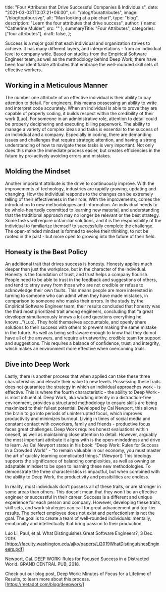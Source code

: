   title: "Four Attributes that Drive Successful Companies & Individuals",
  date: "2021-03-03T10:07:21+06:00",
  url: "/blog/fourattributes",
  image: "/blog/topfour.svg",
  alt: "Man looking at a pie chart",
  type: "blog",
  description: "Learn the four attributes that drive success",
  author: { name: "Catherine Mulder", src: "" },
  summaryTitle: "Four Attributes",
  categories: ["four attributes"],
  draft: false,
};

Success is a major goal that each individual and organization strives to achieve. It has many different layers, and interpretations - from an individual level to company wide. Based on studies from the Empirical Software Engineer team, as well as the methodology behind Deep Work, there have been four identifiable attributes that embrace the well-rounded skill sets of effective workers.

## Working in a Meticulous Manner

The number one attribute of an effective individual is their ability to pay attention to detail. For engineers, this means possessing an ability to write and interpret code accurately. When an individual is able to prove they are capable of properly coding, it builds respect within the credibility of their work (Luo). For someone in an administrative role, attention to detail could be properly deciphering and executing billing paperwork. The ability to manage a variety of complex ideas and tasks is essential to the success of an individual and a company. Especially in coding, there are demanding issues and challenges that require strategic attention, and having a strong understanding of how to navigate these tasks is very important. Not only does this make the immediate process easier, but creates efficiencies in the future by pro-actively avoiding errors and mistakes.

## Molding the Mindset

Another important attribute is the drive to continuously improve. With the improvements of technology, industries are rapidly growing, updating and changing. How the individual responds to the changes can be extremely telling of their effectiveness in their role. With the improvements, comes the introduction to new methodologies and information. An individual needs to be whole-heartedly committed to learning new material, and understanding that the traditional approach may no longer be relevant or the best strategy. Some tasks will require unfamiliar solutions, and it is the responsibility of the individual to familiarize themself to successfully complete the challenge. The open-minded mindset is formed to evolve their thinking, to not be rooted in the past - but more open to growing into the future of their field.

## Honesty is the Best Policy

An additional trait that drives success is honesty. Honesty applies much deeper than just the workplace, but in the character of the individual. Honesty is the foundation of trust, and trust helps a company flourish. People need to be able to trust in the feedback and suggestions of others, and tend to stray away from those who are not credible or refuse to acknowledge their own faults. This means people are more interested in turning to someone who can admit when they have made mistakes, in comparison to someone who masks their errors. In the study by the Empirical Software Engineer team, their results concluded that honesty was the third most prioritized trait among engineers, concluding that “a great developer simultaneously knows a lot and questions everything he knows...”(Luo). They hold themselves accountable, and openly share solutions to their success with others to prevent making the same mistake in the future. As well as being self-aware enough to know that they do not have all of the answers, and require a trustworthy, credible team for support and suggestions. This requires a balance of confidence, trust, and integrity, which makes an environment more effective when overcoming trials.

## Dive into Deep Work

Lastly, there is another process that when applied can take these three characteristics and elevate their value to new levels. Possessing these traits does not guarantee the strategy in which an individual approaches work - is effective. This is where the fourth characteristic - the ability to Deep Work - is most influential. Deep Work, aka working intently in a distraction-free environment, provides a structured methodology to ensure skills are being maximized to their fullest potential. Developed by Cal Newport, this allows the brain to go into periods of uninterrupted focus, which improves productivity and minimizes burnout. Living in times of social media and constant contact with coworkers, family and friends - productive focus faces great challenges. Deep Work requires honest evaluations within oneself, as well as maintaining close attention to detail. However, arguably the most important attribute it aligns with is the open-mindedness and drive to learn. As Cal Newport states in his book: “Deep Work: Rules for Success in a Crowded World” - “to remain valuable in our economy, you must master the art of quickly learning complicated things.” (Newport) This ideology supports the significance of balancing complexities, as well as owning an adaptable mindset to be open to learning these new methodologies. To demonstrate the three characteristics is impactful, but when combined with the ability to Deep Work, the productivity and possibilities are endless.

In reality, most individuals don’t possess all of these traits, or are stronger in some areas than others. This doesn’t mean that they won't be an effective engineer or successful in their career. Success is a different and unique experience for each person and company. However, developing these traits, skill sets, and work strategies can call for great advancement and top-tier results. The perfect employee does not exist and perfectionism is not the goal. The goal is to create a team of well-rounded individuals: mentally, emotionally and intellectually that bring passion to their production.

Luo Li, Paul, et al. What Distinguishes Great Software Engineers?, 3 Dec. 2019. [https://faculty.washington.edu/ajko/papers/Li2019WhatDistinguishesEngineers.pdf]

Newport, Cal. DEEP WORK: Rules for Focused Success in a Distracted World. GRAND CENTRAL PUB, 2018.

Check out our blog post, Deep Work: Minutes of Focus for a Lifetime of Results, to learn more about this process. [https://metadot.com/blog/deepwork/]

